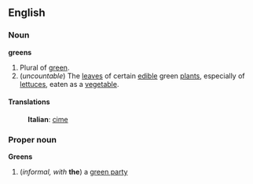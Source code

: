 ==English==
===Noun===
'''greens'''
#Plural of [[green]].
#(''uncountable'') The [[leaf|leaves]] of certain [[edible]] green [[plant]]s, especially of [[lettuce]]s, eaten as a [[vegetable]].

====Translations====
:'''Italian''': [[cime]] {{f}} {{p}}

===Proper noun===
'''Greens'''
#(''informal, with'' '''the''') a [[green party]]
